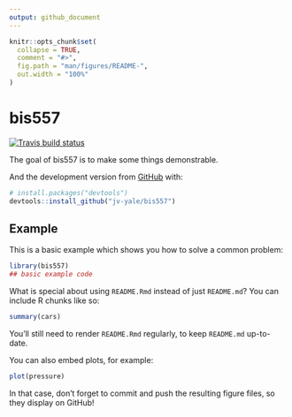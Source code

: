 ```yaml
---
output: github_document
---
```


<!-- README.md is generated from README.Rmd. Please edit that file -->

```r
knitr::opts_chunk$set(
  collapse = TRUE,
  comment = "#>",
  fig.path = "man/figures/README-",
  out.width = "100%"
)
```

# bis557

<!-- badges: start -->
[![Travis build status](https://travis-ci.com/jv-yale/bis557.svg?branch=master)](https://travis-ci.com/jv-yale/bis557)
<!-- badges: end -->

The goal of bis557 is to make some things demonstrable.

And the development version from [GitHub](https://github.com/) with:

``` r
# install.packages("devtools")
devtools::install_github("jv-yale/bis557")
```
## Example

This is a basic example which shows you how to solve a common problem:

```r
library(bis557)
## basic example code
```

What is special about using `README.Rmd` instead of just `README.md`? You can include R chunks like so:

```r
summary(cars)
```

You'll still need to render `README.Rmd` regularly, to keep `README.md` up-to-date.

You can also embed plots, for example:

```r
plot(pressure)
```

In that case, don't forget to commit and push the resulting figure files, so they display on GitHub!
